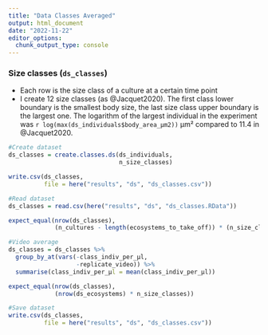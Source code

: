 ```yaml
---
title: "Data Classes Averaged"
output: html_document
date: "2022-11-22"
editor_options: 
  chunk_output_type: console
---
```


### Size classes (`ds_classes`)

-   Each row is the size class of a culture at a certain time point
-   I create 12 size classes (as @Jacquet2020). The first class lower boundary is the smallest body size, the last size class upper boundary is the largest one. The logarithm of the largest individual in the experiment was `r log(max(ds_individuals$body_area_µm2))` μm² compared to 11.4 in @Jacquet2020.

```r
#Create dataset
ds_classes = create.classes.ds(ds_individuals,
                               n_size_classes)

write.csv(ds_classes, 
          file = here("results", "ds", "ds_classes.csv"))
```

```r
#Read dataset 
ds_classes = read.csv(here("results", "ds", "ds_classes.RData"))

expect_equal(nrow(ds_classes),
             (n_cultures - length(ecosystems_to_take_off)) * (n_size_classes * sum(nr_videos)))
```

```r
#Video average
ds_classes = ds_classes %>%
  group_by_at(vars(-class_indiv_per_µl,
                   -replicate_video)) %>%
  summarise(class_indiv_per_µl = mean(class_indiv_per_µl))

expect_equal(nrow(ds_classes),
             (nrow(ds_ecosystems) * n_size_classes))
```

```r
#Save dataset
write.csv(ds_classes, 
          file = here("results", "ds", "ds_classes.csv"))
```